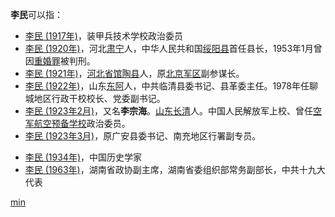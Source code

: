 '''李民'''可以指：
<!--* [[李民_(1914年)|李民 (1914年)]]，原广安县委委员兼组织部长、监委委员、南充地委委员-->
* [[李民_(1917年)|李民 (1917年)]]，装甲兵技术学校政治委员
* [[李民_(1920年)|李民 (1920年)]]，河北[[肃宁|肃宁]]人，中华人民共和国[[绥阳县|绥阳县]]首任县长，1953年1月曾因[[重婚罪|重婚罪]]被判刑。
* [[李民_(1921年)|李民 (1921年)]]，[[河北省|河北省]][[馆陶县|馆陶县]]人，原[[北京军区|北京军区]]副参谋长。
* [[李民_(1922年)|李民 (1922年)]]，山东[[东阿|东阿]]人，中共临清县委书记、县革委主任。1978年任聊城地区行政干校校长、党委副书记。
* [[李民_(1923年2月)|李民 (1923年2月)]]，又名'''李宗海'''。[[山东|山东]][[长清|长清]]人。中国人民解放军上校、曾任[[空军航空预备学校|空军航空预备学校]]政治委员。
* [[李民_(1923年3月)|李民 (1923年3月)]]，原广安县委书记、南充地区行署副专员。
<!--* 李民，1923年生，原山东省劳动厅副厅长-->
<!--* 李民，1923年生，原从化县人大主任-->
* [[李民_(1934年)|李民 (1934年)]]，中国历史学家
* [[李民_(1963年)|李民 (1963年)]]，湖南省政协副主席，湖南省委组织部常务副部长，中共十九大代表

{{disambig}}

[[Category:二字李姓人名消歧义|min]]